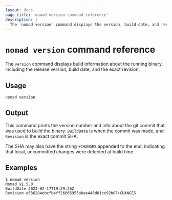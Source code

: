 ```yaml
---
layout: docs
page_title: 'nomad version command reference'
description: |
  The `nomad version` command displays the version, build date, and revision information for a Nomad installation.
---
```


# `nomad version` command reference

The `version` command displays build information about the running binary,
including the release version, build date, and the exact revision.

## Usage

```plaintext
nomad version
```

## Output

This command prints the version number and info about the git commit that was
used to build the binary. `BuildDate` is when the commit was made,
and `Revision` is the exact commit SHA.

The SHA may also have the string `+CHANGES` appended to the end,
indicating that local, uncommitted changes were detected at build time.

## Examples

```shell-session
$ nomad version
Nomad v1.5.0
BuildDate 2023-02-17T19:29:26Z
Revision a536284ebcfb4ff26065955abae446d81cc92b87+CHANGES
```
